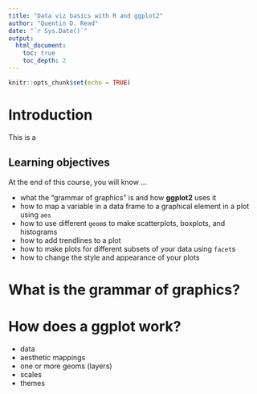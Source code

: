 ```yaml
---
title: "Data viz basics with R and ggplot2"
author: "Quentin D. Read"
date: "`r Sys.Date()`"
output: 
  html_document:
    toc: true
    toc_depth: 2
---
```


```r
knitr::opts_chunk$set(echo = TRUE)
```

# Introduction

This is a 

## Learning objectives

At the end of this course, you will know ...

- what the "grammar of graphics" is and how **ggplot2** uses it
- how to map a variable in a data frame to a graphical element in a plot using `aes`
- how to use different `geom`s to make scatterplots, boxplots, and histograms
- how to add trendlines to a plot
- how to make plots for different subsets of your data using `facet`s
- how to change the style and appearance of your plots

# What is the grammar of graphics?

# How does a ggplot work?

- data
- aesthetic mappings
- one or more geoms (layers)
- scales
- themes

